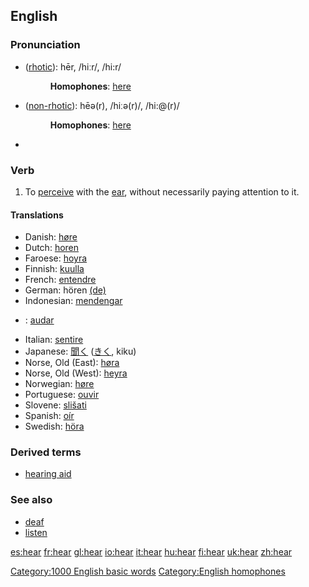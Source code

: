 ==English==

{{rank|state|says|wife|306|hear|least|person|case}}

===Pronunciation===
*([[rhotic]]): hēr, /hiːr/, /hi:r/
*:'''Homophones''': [[here]]
*([[non-rhotic]]): hēə(r), /hiːə(r)/, /hi:@(r)/
*:'''Homophones''': [[here]]
*{{audio|en-us-hear.ogg|Audio (US)}}

=== Verb ===
{{irregverb|'''to hear'''|'''[[hears]]'''|'''[[heard]]'''|'''[[heard]]'''|'''[[hearing]]'''}}

# To [[perceive]] with the [[ear]], without necessarily paying attention to it.

==== Translations ====
{{top}}
*Danish: [[høre]]
*Dutch: [[horen]]
*Faroese: [[hoyra]]
*Finnish: [[kuulla]]
*French: [[entendre]]
*German: hören [[:de:hören|(de)]]
*Indonesian: [[dengar|mendengar]]
*{{io}}: [[audar]]
{{mid}}
*Italian: [[sentire]]
*Japanese: [[聞く]] ([[きく]], kiku)
*Norse, Old (East): [[høra]]
*Norse, Old (West): [[heyra]]
*Norwegian: [[høre]]
*Portuguese: [[ouvir]]
*Slovene: [[slišati]]
*Spanish: [[oír]]
*Swedish: [[höra]]
{{bottom}}

===Derived terms===
*[[hearing aid]]

===See also===
*[[deaf]]
*[[listen]]

[[Category:1000 English basic words]]
[[Category:English homophones]]

[[es:hear]]
[[fr:hear]]
[[gl:hear]]
[[io:hear]]
[[it:hear]]
[[hu:hear]]
[[fi:hear]]
[[uk:hear]]
[[zh:hear]]